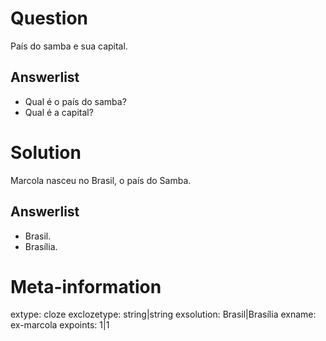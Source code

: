 Question
========
País do samba e sua capital.

Answerlist
----------
* Qual é o país do samba?
* Qual é a capital?

Solution
========
Marcola nasceu no Brasil, o país do Samba.

Answerlist
----------
* Brasil.
* Brasília.

Meta-information
================
extype: cloze
exclozetype: string|string
exsolution: Brasil|Brasília
exname: ex-marcola
expoints: 1|1
